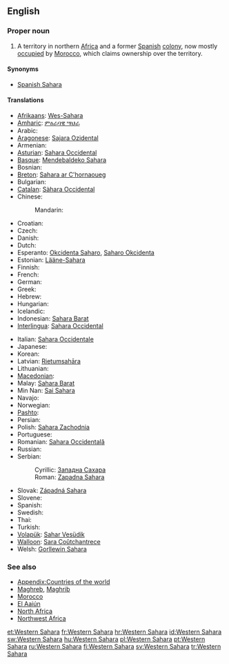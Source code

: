 {{wikipedia}}
==English==

===Proper noun===
{{en-proper noun|sg=[[western|Western]] [[Sahara]]}}

# A territory in northern [[Africa]] and a former [[Spain|Spanish]] [[colony]], now mostly [[occupation|occupied]] by [[Morocco]], which claims ownership over the territory.

====Synonyms====
* {{sense|territory}} [[Spanish Sahara]]

====Translations====
{{trans-top|a territory in northern Africa}}
* [[Afrikaans]]: [[Wes-Sahara]]
* [[Amharic]]: [[ምዕራባዊ ሣህራ]]
* Arabic: {{t-|ar|الصحراء الغربية|f|tr=al-SaHraa’ al-gharbíyya}}
* [[Aragonese]]: [[Sajara Ozidental]] {{m}}
* Armenian: {{t-|hy|Արևմտյան Սահարա|tr=Arevmtyan Sahara}}
* [[Asturian]]: [[Sahara Occidental]] {{m}}
* [[Basque]]: [[Mendebaldeko Sahara]]
* Bosnian: {{t-|bs|Zapadna Sahara|f}}
* [[Breton]]: [[Sahara ar C'hornaoueg]]
* Bulgarian: {{t-|bg|Западна Сахара|f|tr=Zapadna Sakhara}}
* [[Catalan]]: [[Sàhara Occidental]] {{m}}
* Chinese:
*: Mandarin: {{t|cmn|西撒哈拉|tr=Xī-Sāhālā|sc=Hani}}
* Croatian: {{t+|hr|Zapadna Sahara|f}}
* Czech: {{t-|cs|Západní Sahara|f}}
* Danish: {{t|da|Vestsahara}}
* Dutch: {{t-|nl|Westelijke Sahara}}
* Esperanto: [[Okcidenta Saharo]], [[Saharo Okcidenta]]
* Estonian: [[Lääne-Sahara]]
* Finnish: {{t-|fi|Länsi-Sahara}}
* French: {{t+|fr|Sahara occidental|m}}
* German: {{t+|de|Westsahara|f}}
* Greek: {{t+|el|Δυτική Σαχάρα|f|tr=Dytikí Sahára}}
* Hebrew: {{t|he|סהרה המערבית|f|tr=Sahara ha-Ma'aravit}}
* Hungarian: {{t+|hu|Nyugat-Szahara}}
* Icelandic: {{t|is|Vestur-Sahara}}
* Indonesian: [[Sahara Barat]]
* [[Interlingua]]: [[Sahara Occidental]]
{{trans-mid}}
* Italian: [[Sahara Occidentale]] {{m}}
* Japanese: {{t|ja|西サハラ|tr=Nishi-Sahara}}
* Korean: {{t|ko|서사하라|tr=Seo-Sahara|sc=Hang}}
* Latvian: [[Rietumsahāra]]
* Lithuanian: {{t+|lt|Vakarų Sachara|xs=Lithuanian}}
* [[Macedonian]]: {{t-|mk|Западна Сахара|f|tr=Západna Sahára}}
* Malay: [[Sahara Barat]]
* Min Nan: [[Sai Sahara]]
* Navajo: {{tø|nv|Kéyah Sahééwa Eʼeʼaahjí Siʼánígíí}}
* Norwegian: {{t-|no|Vest-Sahara}}
* [[Pashto]]: {{t|ps|لوېديځه صحارا|sc=ps-Arab|xs=Pashto}}
* Persian: {{t|fa|صحرای غربی|tr=sahâra gharbi|xs=Persian}}
* Polish: [[Sahara Zachodnia]] {{f}}
* Portuguese: {{t+|pt|Saara Ocidental|m}}
* Romanian: [[Sahara Occidentală]] {{f}}
* Russian: {{t-|ru|Западная Сахара|f|tr=Západnaja Saxára}}
* Serbian:
*: Cyrillic: [[Западна Сахара#Serbian|Западна Сахара]] {{f}}
*: Roman: [[Zapadna Sahara#Serbian|Zapadna Sahara]] {{f}}
* Slovak: [[Západná Sahara]] {{f}}
* Slovene: {{t+|sl|Zahodna Sahara|f}}
* Spanish: {{t+|es|Sahara Occidental|m}}
* Swedish: {{t+|sv|Västsahara}}
* Thai: {{t|th|ซาฮาราตะวันตก|tr=saa-haa-raa-dtà-wan-dtòk }}
* Turkish: {{t+|tr|Batı Sahra}}
* [[Volapük]]: [[Sahar Vesüdik]]
* [[Walloon]]: [[Sara Coûtchantrece]]
* Welsh: [[Gorllewin Sahara]]
{{trans-bottom}}

===See also===
* [[Appendix:Countries of the world]]
* [[Maghreb]], [[Maghrib]]
* [[Morocco]]
* [[El Aaiún]]
* [[North Africa]]
* [[Northwest Africa]]

[[et:Western Sahara]]
[[fr:Western Sahara]]
[[hr:Western Sahara]]
[[id:Western Sahara]]
[[sw:Western Sahara]]
[[hu:Western Sahara]]
[[pl:Western Sahara]]
[[pt:Western Sahara]]
[[ru:Western Sahara]]
[[fi:Western Sahara]]
[[sv:Western Sahara]]
[[tr:Western Sahara]]